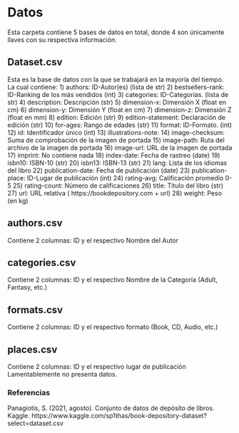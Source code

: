 # Datos
Esta carpeta contiene 5 bases de datos en total, donde 4 son únicamente llaves con su respectiva información.

## Dataset.csv

Esta es la base de datos con la que se trabajará en la mayoría del tiempo. La cual contiene:
1) authors: ID-Autor(es) (lista de str)
2) bestsellers-rank: ID-Ranking de los más vendidos (int)
3) categories: ID-Categorías. (lista de str)
4) description: Descripción (str)
5) dimension-x: Dimensión X (float en cm)
6) dimension-y: Dimensión Y (float en cm)
7) dimension-z: Dimensión Z (float en mm)
8) edition: Edición (str)
9) edition-statement: Declaración de edición (str)
10) for-ages: Rango de edades (str)
11) format: ID-Formato. (int)
12) id: Identificador único (int)
13) illustrations-note:
14) image-checksum: Suma de comprobación de la imagen de portada
15) image-path: Ruta del archivo de la imagen de portada
16) image-url: URL de la imagen de portada
17) imprint: No contiene nada
18) index-date: Fecha de rastreo (date)
19) isbn10: ISBN-10 (str)
20) isbn13: ISBN-13 (str)
21) lang: Lista de los idiomas del libro
22) publication-date: Fecha de publicación (date)
23) publication-place: ID-Lugar de publicación (int)
24) rating-avg: Calificación promedio 0-5
25) rating-count: Número de calificaciones
26) title: Título del libro (str)
27) url: URL relativa ( https://bookdepository.com + url)
28) weight: Peso (en kg)

## authors.csv

Contiene 2 columnas: ID y el respectivo Nombre del Autor

## categories.csv

Contiene 2 columnas: ID y el respectivo Nombre de la Categoría (Adult, Fantasy, etc.)

## formats.csv

Contiene 2 columnas: ID y el respectivo formato (Book, CD, Audio, etc.)

## places.csv

Contiene 2 columnas: ID y el respectivo lugar de publicación
Lamentablemente no presenta datos.



### Referencias

Panagiotis, S. (2021, agosto). Conjunto de datos de depósito de libros. Kaggle. https://www.kaggle.com/sp1thas/book-depository-dataset?select=dataset.csv 